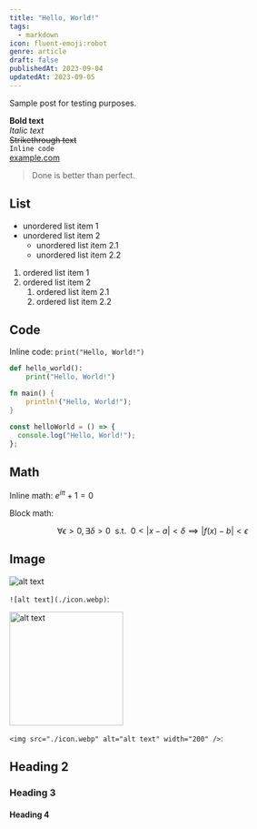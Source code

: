 ```yaml
---
title: "Hello, World!"
tags:
  - markdown
icon: fluent-emoji:robot
genre: article
draft: false
publishedAt: 2023-09-04
updatedAt: 2023-09-05
---
```


Sample post for testing purposes.

**Bold text**  
_Italic text_  
~~Strikethrough text~~  
`Inline code`  
[example.com](https://example.com)

> Done is better than perfect.

## List

- unordered list item 1
- unordered list item 2
  - unordered list item 2.1
  - unordered list item 2.2

1. ordered list item 1
2. ordered list item 2
   1. ordered list item 2.1
   2. ordered list item 2.2

## Code

Inline code: `print("Hello, World!")`

```python
def hello_world():
    print("Hello, World!")
```

```rust
fn main() {
    println!("Hello, World!");
}
```

```javascript
const helloWorld = () => {
  console.log("Hello, World!");
};
```

## Math

Inline math: $e^{i\pi} + 1 = 0$

Block math:

$$
\forall \epsilon > 0, \exists \delta > 0
~~\mathrm{s.t.}~~
0 < |x - a| < \delta \implies |f(x) - b| < \epsilon
$$

## Image

![alt text](./icon.webp)

`![alt text](./icon.webp)`:

<img src="./icon.webp" alt="alt text" width="200" />

`<img src="./icon.webp" alt="alt text" width="200" />`:

## Heading 2

### Heading 3

#### Heading 4
